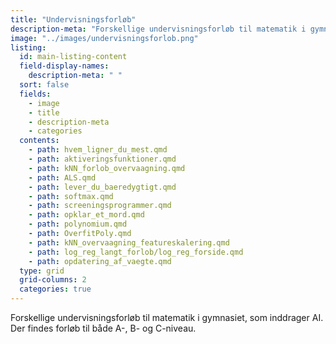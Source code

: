 ```yaml
---
title: "Undervisningsforløb"
description-meta: "Forskellige undervisningsforløb til matematik i gymnasiet, som inddrager AI. Der findes forløb til både A-, B- og C-niveau."
image: "../images/undervisningsforlob.png"
listing:
  id: main-listing-content
  field-display-names:
    description-meta: " "
  sort: false
  fields: 
    - image
    - title
    - description-meta
    - categories
  contents: 
    - path: hvem_ligner_du_mest.qmd
    - path: aktiveringsfunktioner.qmd 
    - path: kNN_forlob_overvaagning.qmd
    - path: ALS.qmd
    - path: lever_du_baeredygtigt.qmd
    - path: softmax.qmd
    - path: screeningsprogrammer.qmd 
    - path: opklar_et_mord.qmd 
    - path: polynomium.qmd
    - path: OverfitPoly.qmd
    - path: kNN_overvaagning_featureskalering.qmd   
    - path: log_reg_langt_forlob/log_reg_forside.qmd 
    - path: opdatering_af_vaegte.qmd
  type: grid
  grid-columns: 2
  categories: true
---
```


Forskellige undervisningsforløb til matematik i gymnasiet, som inddrager AI. Der findes forløb til både A-, B- og C-niveau.

::: {#main-listing-content}
:::
